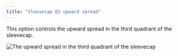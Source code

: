 ```yaml
---
title: "Sleevecap Q3 upward spread"
---
```



This option controls the upward spread in the third quadrant of the sleevecap.

![The upward spread in the third quadrant of the sleevecap](./sleevecapq3spread1.svg)

<Aboutsleevecap />


